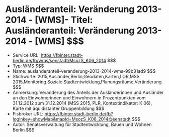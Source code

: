# Ausländeranteil: Veränderung 2013-2014 - [WMS]- Titel: Ausländeranteil: Veränderung 2013-2014 - [WMS] $$$
- Service URL: https://fbinter.stadt-berlin.de/fb/wms/senstadt/MsozS_K06_2014 $$$
- Typ: WMS $$$
- Name: auslanderanteil-veranderung-2013-2014-wms-99b31ad9 $$$
- Stichworte: 2015,Ausländer,Berlin,Geodaten,Karten,LOR,MSS 2015,Monitoring Soziale Stadtentwicklung,Planungsräume,Veränderung $$$
- Anmerkung: Veränderung des Anteils der Ausländerinnen und Ausländer an den Einwohnerinnen und Einwohnern in Prozentpunkten vom 31.12.2012 zum 31.12.2014 (MSS 2015, PLR, Kontextindikator: K 06), Karte mit äquidistanter Gruppenbildung $$$
- Fisbroker URL: https://fbinter.stadt-berlin.de/fb?loginkey=showMap&mapId=MsozS_K06_2014@senstadt $$$
- Autor: Senatsverwaltung für Stadtentwicklung, Bauen und Wohnen Berlin $$$
